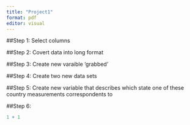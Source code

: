 ```yaml
---
title: "Project1"
format: pdf
editor: visual
---
```




##Step 1: Select columns

##Step 2: Covert data into long format 

##Step 3: Create new varaible 'grabbed'

##Step 4: Create two new data sets 

##Step 5: Create new variable that describes which state one of these country measurements correspondents to 

##Step 6: 

```r
1 + 1
```


